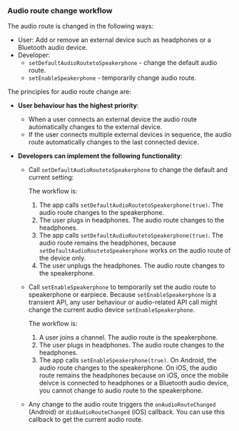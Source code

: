 
### Audio route change workflow

The audio route is changed in the following ways:

- User: Add or remove an external device such as headphones or a Bluetooth audio device.
- Developer:
    - `setDefaultAudioRoutetoSpeakerphone` - change the default audio route.
    - `setEnableSpeakerphone` - temporarily change audio route.

The principles for audio route change are:

- **User behaviour has the highest priority**:

  - When a user connects an external device the audio route automatically changes to the external device.
  - If the user connects multiple external devices in sequence, the audio route automatically changes to the last connected device.

- **Developers can implement the following functionality**:

  - Call `setDefaultAudioRoutetoSpeakerphone` to change the default and current setting:

    The workflow is:
      1. The app calls `setDefaultAudioRoutetoSpeakerphone(true)`.
        The audio route changes to the speakerphone.
      4. The user plugs in headphones.
        The audio route changes to the headphones.
      5. The app calls `setDefaultAudioRoutetoSpeakerphone(true)`.
        The audio route remains the headphones, because `setDefaultAudioRoutetoSpeakerphone` works on the audio route of the device only.
      6. The user unplugs the headphones.
        The audio route changes to the speakerphone.

  - Call `setEnableSpeakerphone` to temporarily set the audio route to speakerphone or earpiece. Because `setEnableSpeakerphone` is a transient API, any user behaviour or audio-related API call might change the current audio device `setEnableSpeakerphone`.

    The workflow is:
    1. A user joins a channel.
      The audio route is the speakerphone.
    2. The user plugs in headphones.
      The audio route changes to the headphones.
    3. The app calls `setEnableSpeakerphone(true)`.
      On Android, the audio route changes to the speakerphone. On iOS, the audio route remains the headphones because on iOS, once the mobile deivce is connected to headphones or a Bluetooth audio device, you cannot change to audio route to the speakerphone.

  - Any change to the audio route triggers the `onAudioRouteChanged` (Android) or `didAudioRouteChanged` (iOS) callback. You can use this callback to get the current audio route.

<Android />
<Ios />
<Web />
<Electron/>
<Unity />
<Flutter />
<ReactNative />